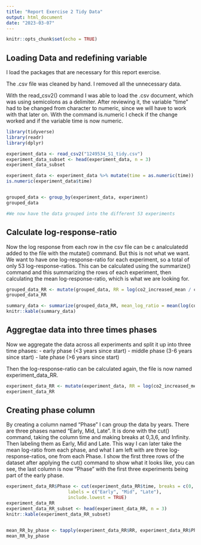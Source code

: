 ```yaml
---
title: "Report Exercise 2 Tidy Data"
output: html_document
date: "2023-03-07"
---
```


```r
knitr::opts_chunk$set(echo = TRUE)
```


## Loading Data and redefining variable
I load the packages that are necessary for this report exercise.

The .csv file was cleaned by hand. I removed all the unnecessary data.

With the read_csv2() command I was able to load the .csv document, which was using semicolons as a delimiter. After reviewing it, the variable "time" had to be changed from character to numeric, since we will have to work with that later on. With the command is.numeric I check if the change worked and if the variable time is now numeric.

```r

library(tidyverse)
library(readr)
library(dplyr)

experiment_data <- read_csv2("1249534_S1_tidy.csv")
experiment_data_subset <- head(experiment_data, n = 3)
experiment_data_subset

experiment_data <- experiment_data %>% mutate(time = as.numeric(time))
is.numeric(experiment_data$time)


grouped_data <- group_by(experiment_data, experiment)
grouped_data

#We now have the data grouped into the different 53 experiments

```


## Calculate log-response-ratio 

Now the log response from each row in the csv file can be c analculatedd added to the file with the mutate() command. But this is not what we want. We want to have one log-response-ratio for each experiment, so a total of only 53 log-response-ratios. This can be calculated using the summarize() command and this summarizing the rows of each experiment, then calculating the mean log-response-ratio, which is what we are looking for.

```r
grouped_data_RR <- mutate(grouped_data, RR = log(co2_increased_mean / co2_ambient_mean))
grouped_data_RR

summary_data <- summarize(grouped_data_RR, mean_log_ratio = mean(log(co2_increased_mean / co2_ambient_mean)))
knitr::kable(summary_data)
```

## Aggregtae data into three times phases

Now we aggregate the data across all experiments and split it up into three time phases:
- early phase (<3 years since start)
- middle phase (3-6 years since start)
- late phase (>6 years since start)

Then the log-response-ratio can be calculated again, the file is now named experiment_data_RR.

```r
experiment_data_RR <- mutate(experiment_data, RR = log(co2_increased_mean / co2_ambient_mean))
experiment_data_RR
```

## Creating phase column

By creating a column named "Phase" I can group the data by years. There are three phases named "Early, Mid, Late". It is done with the cut() command, taking the column time and making breaks at 0,3,6, and Infinity. Then labeling them as Early, Mid and Late. This way I can later take the mean log-ratio from each phase, and what I am left with are three log-response-ratios, one from each Phase. I show the first three rows of the dataset after applying the cut() command to show what it looks like, you can see, the last column is now "Phase" with the first three experiments being part of the early phase.

```r
experiment_data_RR$Phase <- cut(experiment_data_RR$time, breaks = c(0, 3, 6, Inf), 
                       labels = c("Early", "Mid", "Late"), 
                       include.lowest = TRUE)
experiment_data_RR
experiment_data_RR_subset <- head(experiment_data_RR, n = 3)
knitr::kable(experiment_data_RR_subset)


mean_RR_by_phase <- tapply(experiment_data_RR$RR, experiment_data_RR$Phase, mean)
mean_RR_by_phase
```



####

